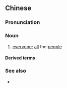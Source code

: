 {{also|各侬}}
==Chinese==
{{zh-forms|s=各侬}}

===Pronunciation===
{{zh-pron
|md=gáuk*gó̤k-nè̤ng
|cat=n
}}

===Noun===
{{zh-noun}}

# {{lb|zh|Min Dong}} [[everyone]]; [[all]] the [[people]]

====Derived terms====
{{zh-der|我各儂|汝各儂|伊各儂}}

===See also===
* {{zh-l|各人}}